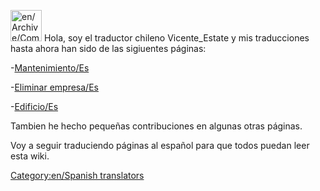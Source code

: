 [[File:en/Archive/Community/Users/Chile.jpeg|50px]] Hola, soy el traductor chileno Vicente_Estate y mis traducciones hasta ahora han sido de las sigiuentes páginas:

-[[es/Manual/Mantenimiento|Mantenimiento/Es]]

-[[es/Archive/Manual/Eliminar empresa|Eliminar empresa/Es]] 

-[[es/Archive/Manual/Edificio|Edificio/Es]]

Tambien he hecho pequeñas contribuciones en algunas otras páginas.

Voy a seguir traduciendo páginas al español para que todos puedan leer esta wiki.

[[Category:en/Spanish translators]]